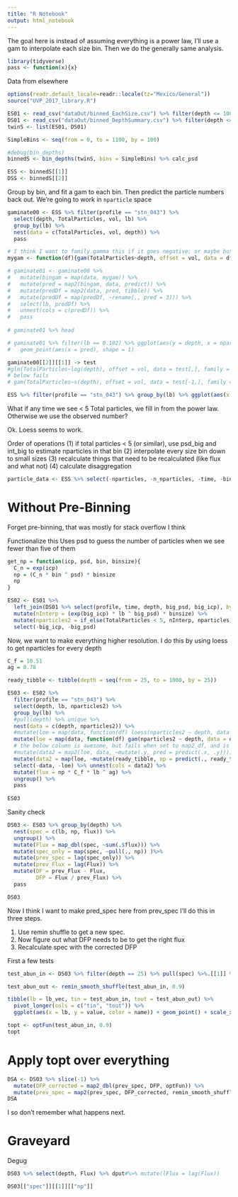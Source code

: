 ```yaml
---
title: "R Notebook"
output: html_notebook
---
```


The goal here is instead of assuming everything is a power law, I'll use a gam to interpolate each size bin.
Then we do the generally same analysis.

```r
library(tidyverse)
pass <- function(x){x}
```

Data from elsewhere
```r
options(readr.default_locale=readr::locale(tz="Mexico/General"))
source("UVP_2017_library.R")

ES01 <- read_csv("dataOut/binned_EachSize.csv") %>% filter(depth <= 1000)
DS01 <- read_csv("dataOut/binned_DepthSummary.csv") %>% filter(depth <= 1000)
twinS <- list(ES01, DS01)
```

```r
SimpleBins <- seq(from = 0, to = 1100, by = 100)

#debug(bin_depths)
binnedS <- bin_depths(twinS, bins = SimpleBins) %>% calc_psd

ESS <- binnedS[[1]]
DSS <- binnedS[[2]]
```

Group by bin, and fit a gam to each bin.
Then predict the particle numbers back out.
We're going to work in `nparticle` space

```r
gaminate00 <- ESS %>% filter(profile == "stn_043") %>%
  select(depth, TotalParticles, vol, lb) %>%
  group_by(lb) %>% 
  nest(data = c(TotalParticles, vol, depth)) %>%
  pass

# I think I want to family gamma this if it goes negative; or maybe bust poisson back out
mygam <- function(df){gam(TotalParticles~depth, offset = vol, data = df, family = "poisson")} 

# gaminate01 <- gaminate00 %>% 
#   mutate(bingam = map(data, mygam)) %>%
#   mutate(pred = map2(bingam, data, predict)) %>%
#   mutate(predDf = map2(data, pred, tibble)) %>%
#   mutate(predDf = map(predDf, ~rename(., pred = 3))) %>%
#   select(lb, predDf) %>%
#   unnest(cols = c(predDf)) %>%
#   pass
  
# gaminate01 %>% head
```

```r
# gaminate01 %>% filter(lb == 0.102) %>% ggplot(aes(y = depth, x = nparticles)) + geom_point() + scale_y_reverse() +
#   geom_point(aes(x = pred), shape = 1)
```

```r
gaminate00[[2]][[1]] -> test
#glm(TotalParticles~log(depth), offset = vol, data = test[,], family = "poisson")
# below fails
# gam(TotalParticles~s(depth), offset = vol, data = test[-1,], family = poisson)
```

```r
ESS %>% filter(profile == "stn_043") %>% group_by(lb) %>% ggplot(aes(x = TotalParticles, y = depth, col = log(lb), group = lb)) + scale_y_reverse() + geom_point() + scale_x_log10() + scale_color_viridis_c() + geom_path() + geom_vline(xintercept = 5)
```

What if any time we see < 5 Total particles, we fill in from the power law. Otherwise we use the observed number?

Ok. Loess seems to work.

Order of operations
(1) if total particles < 5 (or similar), use psd_big and int_big to estimate nparticles in that bin
(2) interpolate every size bin down to small sizes
(3) recalculate things that need to be recalculated (like flux and what not)
(4) calculate disaggregation

```r
particle_data <- ESS %>% select(-nparticles, -n_nparticles, -time, -binsize)
```

# Without Pre-Binning
Forget pre-binning, that was mostly for stack overflow I think

Functionalize this
Uses psd to guess the number of particles when we see fewer than five of them
```r
get_np = function(icp, psd, bin, binsize){
  C_n = exp(icp)
  np = (C_n * bin ^ psd) * binsize
  np
}

ES02 <- ES01 %>%
  left_join(DS01 %>% select(profile, time, depth, big_psd, big_icp), by = c("profile", "time", "depth")) %>%
  mutate(nInterp = (exp(big_icp) * lb ^ big_psd) * binsize) %>%
  mutate(nparticles2 = if_else(TotalParticles < 5, nInterp, nparticles)) %>% 
  select(-big_icp, -big_psd)
```

Now, we want to make everything higher resolution.
I do this by using loess to get nparticles for every depth

```r

C_f = 10.51
ag = 0.78

ready_tibble <- tibble(depth = seq(from = 25, to = 1000, by = 25))

ES03 <- ES02 %>%
  filter(profile == "stn_043") %>%
  select(depth, lb, nparticles2) %>%
  group_by(lb) %>%
  #pull(depth) %>% unique %>%
  nest(data = c(depth, nparticles2)) %>%
  #mutate(loe = map(data, function(df) loess(nparticles2 ~ depth, data = df))) %>%
  mutate(loe = map(data, function(df) gam(nparticles2 ~ depth, data = df, family = "Gamma"))) %>%
  # the below column is awesome, but fails when set to map2_df, and is not actually the right solution
  #mutate(data2 = map2(loe, data, ~mutate(.y, pred = predict(.x, .y)))) %>%
  mutate(data2 = map(loe, ~mutate(ready_tibble, np = predict(., ready_tibble, type = "response")))) %>%
  select(-data, -loe) %>% unnest(cols = data2) %>%
  mutate(flux = np * C_f * lb ^ ag) %>%
  ungroup() %>%
  pass
  
ES03
```

Sanity check
```r

DS03 <- ES03 %>% group_by(depth) %>%
  nest(spec = c(lb, np, flux)) %>%
  ungroup() %>%
  mutate(Flux = map_dbl(spec, ~sum(.$flux))) %>%
  mutate(spec_only = map(spec, ~pull(., np)) )%>% 
  mutate(prev_spec = lag(spec_only)) %>%
  mutate(prev_Flux = lag(Flux)) %>%
  mutate(DF = prev_Flux - Flux, 
         DFP = Flux / prev_Flux) %>%
  pass

DS03
```

Now I think I want to make pred_spec here from prev_spec
I'll do this in three steps.

1) Use remin shuffle to get a new spec.
2) Now figure out what DFP needs to be to get the right flux
3) Recalculate spec with the corrected DFP

First a few tests
```r
test_abun_in <- DS03 %>% filter(depth == 25) %>% pull(spec) %>%.[[1]] %>% pull(np)
```

```r
test_abun_out <- remin_smooth_shuffle(test_abun_in, 0.9)
```

```r
tibble(lb = lb_vec, tin = test_abun_in, tout = test_abun_out) %>%
  pivot_longer(cols = c("tin", "tout")) %>%
  ggplot(aes(x = lb, y = value, color = name)) + geom_point() + scale_x_log10() + scale_y_log10() + cowplot::theme_cowplot()
```

```r
topt <- optFun(test_abun_in, 0.9)
topt
```

# Apply topt over everything

```r
DSA <- DS03 %>% slice(-1) %>%
  mutate(DFP_corrected = map2_dbl(prev_spec, DFP, optFun)) %>%
  mutate(prev_spec = map2(prev_spec, DFP_corrected, remin_smooth_shuffle))
DSA

```

I so don't remember what happens next.

# Graveyard
Degug
```r
DS03 %>% select(depth, Flux) %>% dput#%>% mutate(lFlux = lag(Flux))

```

```r
DS03[["spec"]][[1]][["np"]]
```


